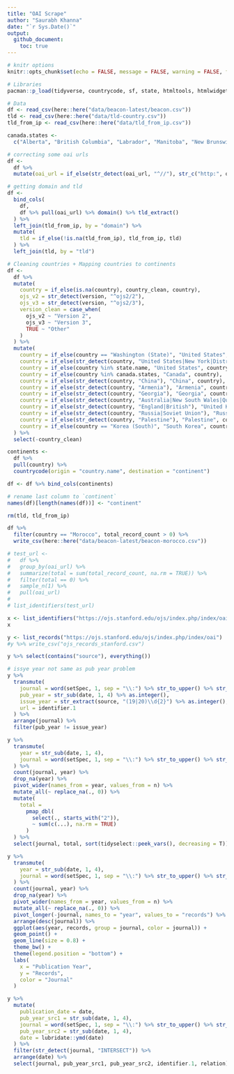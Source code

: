 ```yaml
---
title: "OAI Scrape"
author: "Saurabh Khanna"
date: "`r Sys.Date()`"
output: 
  github_document:
    toc: true
---
```


```r
# knitr options
knitr::opts_chunk$set(echo = FALSE, message = FALSE, warning = FALSE, fig.retina = 4)
```


```r
# Libraries
pacman::p_load(tidyverse, countrycode, sf, state, htmltools, htmlwidgets, urltools, janitor, DT, RColorBrewer, plotly)

# Data
df <- read_csv(here::here("data/beacon-latest/beacon.csv"))
tld <- read_csv(here::here("data/tld-country.csv"))
tld_from_ip <- read_csv(here::here("data/tld_from_ip.csv"))

canada.states <- 
  c("Alberta", "British Columbia", "Labrador", "Manitoba", "New Brunswick", "Newfoundland", "Nova Scotia", "Nunavut", "North West Terr.", "Ontario", "Prince Edward Is.", "Québec (Province)", "Saskatchewan", "Yukon")
```


```r
# correcting some oai urls
df <- 
  df %>% 
  mutate(oai_url = if_else(str_detect(oai_url, "^//"), str_c("http:", oai_url), oai_url))
```


```r
# getting domain and tld
df <- 
  bind_cols(
    df,
    df %>% pull(oai_url) %>% domain() %>% tld_extract()
  ) %>% 
  left_join(tld_from_ip, by = "domain") %>%
  mutate(
    tld = if_else(!is.na(tld_from_ip), tld_from_ip, tld)
  ) %>%
  left_join(tld, by = "tld")
```


```r
# Cleaning countries + Mapping countries to continents
df <-
  df %>% 
  mutate(
    country = if_else(is.na(country), country_clean, country),
    ojs_v2 = str_detect(version, "^ojs2/2"),
    ojs_v3 = str_detect(version, "^ojs2/3"),
    version_clean = case_when(
      ojs_v2 ~ "Version 2",
      ojs_v3 ~ "Version 3",
      TRUE ~ "Other"
    )
  ) %>% 
  mutate(
    country = if_else(country == "Washington (State)", "United States", country),
    country = if_else(str_detect(country, "United States|New York|District of Columbia"), "United States", country),
    country = if_else(country %in% state.name, "United States", country),
    country = if_else(country %in% canada.states, "Canada", country),
    country = if_else(str_detect(country, "China"), "China", country),
    country = if_else(str_detect(country, "Armenia"), "Armenia", country),
    country = if_else(str_detect(country, "Georgia"), "Georgia", country),
    country = if_else(str_detect(country, "Australia|New South Wales|Queensland|Victoria"), "Australia", country),
    country = if_else(str_detect(country, "England|British"), "United Kingdom", country),
    country = if_else(str_detect(country, "Russia|Soviet Union"), "Russia", country),
    country = if_else(str_detect(country, "Palestine"), "Palestine", country),
    country = if_else(country == "Korea (South)", "South Korea", country)
  ) %>% 
  select(-country_clean)

continents <-
  df %>%
  pull(country) %>% 
  countrycode(origin = "country.name", destination = "continent")

df <- df %>% bind_cols(continents)

# rename last column to `continent`
names(df)[length(names(df))] <- "continent"

rm(tld, tld_from_ip)
```


```r
df %>%
  filter(country == "Morocco", total_record_count > 0) %>%
  write_csv(here::here("data/beacon-latest/beacon-morocco.csv"))
```















```r
# test_url <-
#   df %>% 
#   group_by(oai_url) %>% 
#   summarize(total = sum(total_record_count, na.rm = TRUE)) %>%
#   filter(total == 0) %>%
#   sample_n(1) %>% 
#   pull(oai_url)
# 
# list_identifiers(test_url)
```


```r
x <- list_identifiers("https://ojs.stanford.edu/ojs/index.php/index/oai")
x
```

```r
y <- list_records("https://ojs.stanford.edu/ojs/index.php/index/oai")
#y %>% write_csv("ojs_records_stanford.csv")
```

```r
y %>% select(contains("source"), everything())

# issye year not same as pub year problem
y %>% 
  transmute(
    journal = word(setSpec, 1, sep = "\\:") %>% str_to_upper() %>% str_trim(),
    pub_year = str_sub(date, 1, 4) %>% as.integer(),
    issue_year = str_extract(source, "(19|20)\\d{2}") %>% as.integer(),
    url = identifier.1
  ) %>% 
  arrange(journal) %>% 
  filter(pub_year != issue_year)
```

```r
y %>% 
  transmute(
    year = str_sub(date, 1, 4),
    journal = word(setSpec, 1, sep = "\\:") %>% str_to_upper() %>% str_trim()
  ) %>% 
  count(journal, year) %>% 
  drop_na(year) %>% 
  pivot_wider(names_from = year, values_from = n) %>% 
  mutate_all(~ replace_na(., 0)) %>% 
  mutate(
    total =
      pmap_dbl(
        select(., starts_with("2")),
        ~ sum(c(...), na.rm = TRUE)
      )
  ) %>% 
  select(journal, total, sort(tidyselect::peek_vars(), decreasing = T))
```


```r
y %>% 
  transmute(
    year = str_sub(date, 1, 4),
    journal = word(setSpec, 1, sep = "\\:") %>% str_to_upper() %>% str_trim()
  ) %>% 
  count(journal, year) %>% 
  drop_na(year) %>% 
  pivot_wider(names_from = year, values_from = n) %>% 
  mutate_all(~ replace_na(., 0)) %>%
  pivot_longer(-journal, names_to = "year", values_to = "records") %>%
  arrange(desc(journal)) %>% 
  ggplot(aes(year, records, group = journal, color = journal)) +
  geom_point() +
  geom_line(size = 0.8) +
  theme_bw() +
  theme(legend.position = "bottom") +
  labs(
    x = "Publication Year",
    y = "Records",
    color = "Journal"
  )
```



```r
y %>% 
  mutate(
    publication_date = date,
    pub_year_src1 = str_sub(date, 1, 4),
    journal = word(setSpec, 1, sep = "\\:") %>% str_to_upper() %>% str_trim(),
    pub_year_src2 = str_sub(date, 1, 4),
    date = lubridate::ymd(date)
  ) %>% 
  filter(str_detect(journal, "INTERSECT")) %>% 
  arrange(date) %>% 
  select(journal, pub_year_src1, pub_year_src2, identifier.1, relation)
```


